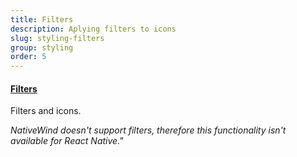 ```yaml
---
title: Filters
description: Aplying filters to icons
slug: styling-filters
group: styling
order: 5
---
```


#### [Filters](https://tailwindcss.com/docs/blur)

Filters and icons.

_NativeWind doesn't support filters, therefore this functionality isn't available for React Native."_
